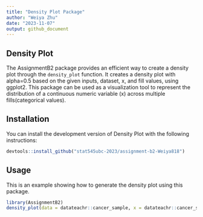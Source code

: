 ```yaml
---
title: "Density Plot Package"
author: "Weiya Zhu"
date: "2023-11-07"
output: github_document
---
```


## Density Plot

The AssignmentB2 package provides an efficient way to create a density plot through the `density_plot` function. It creates a density plot with alpha=0.5 based on the given inputs, dataset, x, and fill values, using ggplot2. This package can be used as a visualization tool to represent the distribution of a continuous numeric variable (x) across multiple fills(categorical values).

## Installation

You can install the development version of Density Plot with the following instructions:

```r
devtools::install_github("stat545ubc-2023/assignment-b2-Weiya818")
```

## Usage

This is an example showing how to generate the density plot using this package.

```r
library(AssignmentB2)
density_plot(data = datateachr::cancer_sample, x = datateachr::cancer_sample$radius_mean, fill = datateachr::cancer_sample$diagnosis, x_axis_name = "radius_mean")
```
